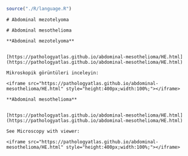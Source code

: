 


```r

source("./R/language.R")

```




```asis

# Abdominal mezotelyoma

```




```asis

# Abdominal mesothelioma

```




```asis

**Abdominal mezotelyoma**


[https://pathologyatlas.github.io/abdominal-mesothelioma/HE.html](https://pathologyatlas.github.io/abdominal-mesothelioma/HE.html)

Mikroskopik görüntüleri inceleyin:

<iframe src="https://pathologyatlas.github.io/abdominal-mesothelioma/HE.html" style="height:400px;width:100%;"></iframe>

```




```asis

**Abdominal mesothelioma**


[https://pathologyatlas.github.io/abdominal-mesothelioma/HE.html](https://pathologyatlas.github.io/abdominal-mesothelioma/HE.html)

See Microscopy with viewer: 

<iframe src="https://pathologyatlas.github.io/abdominal-mesothelioma/HE.html" style="height:400px;width:100%;"></iframe>

```


